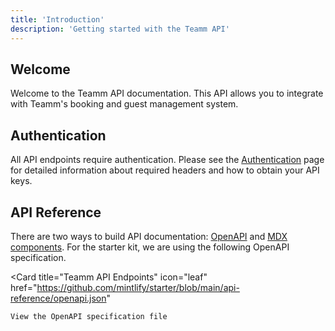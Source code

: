 ```yaml
---
title: 'Introduction'
description: 'Getting started with the Teamm API'
---
```


## Welcome

Welcome to the Teamm API documentation. This API allows you to integrate with Teamm's booking and guest management system.

## Authentication

All API endpoints require authentication. Please see the [Authentication](/api-reference/authentication) page for detailed information about required headers and how to obtain your API keys.

## API Reference

There are two ways to build API documentation: [OpenAPI](https://mintlify.com/docs/api-playground/openapi/setup) and [MDX components](https://mintlify.com/docs/api-playground/mdx/configuration). For the starter kit, we are using the following OpenAPI specification.

<Card
	title="Teamm API Endpoints"
	icon="leaf"
	href="https://github.com/mintlify/starter/blob/main/api-reference/openapi.json"
>
	View the OpenAPI specification file
</Card>
